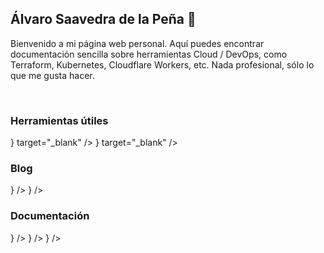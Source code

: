 
## Álvaro Saavedra de la Peña 🚀

Bienvenido a mi página web personal. Aquí puedes encontrar documentación sencilla sobre herramientas Cloud / DevOps, como Terraform, Kubernetes, Cloudflare Workers, etc. Nada profesional, sólo lo que me gusta hacer.

<br />

### Herramientas útiles

<Cards>
  <Cards.Card
    title="Obtener mi IP pública"
    href="https://ip.alvarosaavedra.es"
    icon={<svg  xmlns="http://www.w3.org/2000/svg"  width="24"  height="24"  viewBox="0 0 24 24"  fill="none"  stroke="currentColor"  stroke-width="2"  stroke-linecap="round"  stroke-linejoin="round"  class="icon icon-tabler icons-tabler-outline icon-tabler-network"><path stroke="none" d="M0 0h24v24H0z" fill="none"/><path d="M6 9a6 6 0 1 0 12 0a6 6 0 0 0 -12 0" /><path d="M12 3c1.333 .333 2 2.333 2 6s-.667 5.667 -2 6" /><path d="M12 3c-1.333 .333 -2 2.333 -2 6s.667 5.667 2 6" /><path d="M6 9h12" /><path d="M3 20h7" /><path d="M14 20h7" /><path d="M10 20a2 2 0 1 0 4 0a2 2 0 0 0 -4 0" /><path d="M12 15v3" /></svg>}
    target="_blank"
  />
  <Cards.Card
    title="Consulta mi CV"
    href="https://cv.alvarosaavedra.es"
    icon={<svg  xmlns="http://www.w3.org/2000/svg"  width="24"  height="24"  viewBox="0 0 24 24"  fill="none"  stroke="currentColor"  stroke-width="2"  stroke-linecap="round"  stroke-linejoin="round"  class="icon icon-tabler icons-tabler-outline icon-tabler-link"><path stroke="none" d="M0 0h24v24H0z" fill="none"/><path d="M9 15l6 -6" /><path d="M11 6l.463 -.536a5 5 0 0 1 7.071 7.072l-.534 .464" /><path d="M13 18l-.397 .534a5.068 5.068 0 0 1 -7.127 0a4.972 4.972 0 0 1 0 -7.071l.524 -.463" /></svg>}
    target="_blank"
  />
</Cards>

### Blog

<Cards>
  <Cards.Card
    title="CDN con CloudFront y S3"
    href="/blog/cdn"
    icon={<svg  xmlns="http://www.w3.org/2000/svg"  width="24"  height="24"  viewBox="0 0 24 24"  fill="none"  stroke="currentColor"  stroke-width="2"  stroke-linecap="round"  stroke-linejoin="round"  class="icon icon-tabler icons-tabler-outline icon-tabler-cloud-download"><path stroke="none" d="M0 0h24v24H0z" fill="none"/><path d="M19 18a3.5 3.5 0 0 0 0 -7h-1a5 4.5 0 0 0 -11 -2a4.6 4.4 0 0 0 -2.1 8.4" /><path d="M12 13l0 9" /><path d="M9 19l3 3l3 -3" /></svg>}
  />
  <Cards.Card
    title="Gestión resultados tenis"
    href="/blog/ranking-tenis"
    icon={<svg  xmlns="http://www.w3.org/2000/svg"  width="24"  height="24"  viewBox="0 0 24 24"  fill="none"  stroke="currentColor"  stroke-width="2"  stroke-linecap="round"  stroke-linejoin="round"  class="icon icon-tabler icons-tabler-outline icon-tabler-ball-tennis"><path stroke="none" d="M0 0h24v24H0z" fill="none"/><path d="M12 12m-9 0a9 9 0 1 0 18 0a9 9 0 1 0 -18 0" /><path d="M6 5.3a9 9 0 0 1 0 13.4" /><path d="M18 5.3a9 9 0 0 0 0 13.4" /></svg>}
  />
</Cards>

### Documentación

<Cards>
  <Cards.Card
    title="Terraform"
    href="/docs/terraform"
    icon={<svg  xmlns="http://www.w3.org/2000/svg"  width="24"  height="24"  viewBox="0 0 24 24"  fill="none"  stroke="currentColor"  stroke-width="2"  stroke-linecap="round"  stroke-linejoin="round"  class="icon icon-tabler icons-tabler-outline icon-tabler-brand-terraform"><path stroke="none" d="M0 0h24v24H0z" fill="none"/><path d="M15 15.5l-11.476 -6.216a1 1 0 0 1 -.524 -.88v-4.054a1.35 1.35 0 0 1 2.03 -1.166l9.97 5.816v10.65a1.35 1.35 0 0 1 -2.03 1.166l-3.474 -2.027a1 1 0 0 1 -.496 -.863v-11.926" /><path d="M15 15.5l5.504 -3.21a1 1 0 0 0 .496 -.864v-3.576a1.35 1.35 0 0 0 -2.03 -1.166l-3.97 2.316" /></svg>}
  />
  <Cards.Card
    title="Kubernetes"
    href="/docs/kubernetes"
    icon={<svg  xmlns="http://www.w3.org/2000/svg"  width="24"  height="24"  viewBox="0 0 24 24"  fill="none"  stroke="currentColor"  stroke-width="2"  stroke-linecap="round"  stroke-linejoin="round"  class="icon icon-tabler icons-tabler-outline icon-tabler-package"><path stroke="none" d="M0 0h24v24H0z" fill="none"/><path d="M12 3l8 4.5l0 9l-8 4.5l-8 -4.5l0 -9l8 -4.5" /><path d="M12 12l8 -4.5" /><path d="M12 12l0 9" /><path d="M12 12l-8 -4.5" /><path d="M16 5.25l-8 4.5" /></svg>}
  />
  <Cards.Card
    title="Git"
    href="/docs/git"
    icon={<svg  xmlns="http://www.w3.org/2000/svg"  width="24"  height="24"  viewBox="0 0 24 24"  fill="none"  stroke="currentColor"  stroke-width="2"  stroke-linecap="round"  stroke-linejoin="round"  class="icon icon-tabler icons-tabler-outline icon-tabler-brand-git"><path stroke="none" d="M0 0h24v24H0z" fill="none"/><path d="M16 12m-1 0a1 1 0 1 0 2 0a1 1 0 1 0 -2 0" /><path d="M12 8m-1 0a1 1 0 1 0 2 0a1 1 0 1 0 -2 0" /><path d="M12 16m-1 0a1 1 0 1 0 2 0a1 1 0 1 0 -2 0" /><path d="M12 15v-6" /><path d="M15 11l-2 -2" /><path d="M11 7l-1.9 -1.9" /><path d="M13.446 2.6l7.955 7.954a2.045 2.045 0 0 1 0 2.892l-7.955 7.955a2.045 2.045 0 0 1 -2.892 0l-7.955 -7.955a2.045 2.045 0 0 1 0 -2.892l7.955 -7.955a2.045 2.045 0 0 1 2.892 0z" /></svg>}
  />
</Cards>